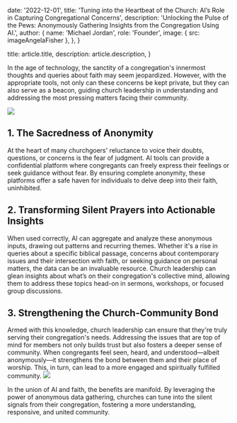 
  date: '2022-12-01',
  title: 'Tuning into the Heartbeat of the Church: AI’s Role in Capturing Congregational Concerns',
  description:
    'Unlocking the Pulse of the Pews: Anonymously Gathering Insights from the Congregation Using AI.',
  author: {
    name: 'Michael Jordan',
    role: 'Founder',
    image: { src: imageAngelaFisher },
  },
}

  title: article.title,
  description: article.description,
}

In the age of technology, the sanctity of a congregation's innermost thoughts and queries about faith may seem jeopardized. However, with the appropriate tools, not only can these concerns be kept private, but they can also serve as a beacon, guiding church leadership in understanding and addressing the most pressing matters facing their community.

![](./churchstats.png)

## 1. The Sacredness of Anonymity

At the heart of many churchgoers' reluctance to voice their doubts, questions, or concerns is the fear of judgment. AI tools can provide a confidential platform where congregants can freely express their feelings or seek guidance without fear. By ensuring complete anonymity, these platforms offer a safe haven for individuals to delve deep into their faith, uninhibited.


## 2. Transforming Silent Prayers into Actionable Insights

When used correctly, AI can aggregate and analyze these anonymous inputs, drawing out patterns and recurring themes. Whether it's a rise in queries about a specific biblical passage, concerns about contemporary issues and their intersection with faith, or seeking guidance on personal matters, the data can be an invaluable resource. Church leadership can glean insights about what’s on their congregation's collective mind, allowing them to address these topics head-on in sermons, workshops, or focused group discussions.


## 3. Strengthening the Church-Community Bond

Armed with this knowledge, church leadership can ensure that they're truly serving their congregation's needs. Addressing the issues that are top of mind for members not only builds trust but also fosters a deeper sense of community. When congregants feel seen, heard, and understood—albeit anonymously—it strengthens the bond between them and their place of worship. This, in turn, can lead to a more engaged and spiritually fulfilled community.
![](./churchspot.png)

In the union of AI and faith, the benefits are manifold. By leveraging the power of anonymous data gathering, churches can tune into the silent signals from their congregation, fostering a more understanding, responsive, and united community.




